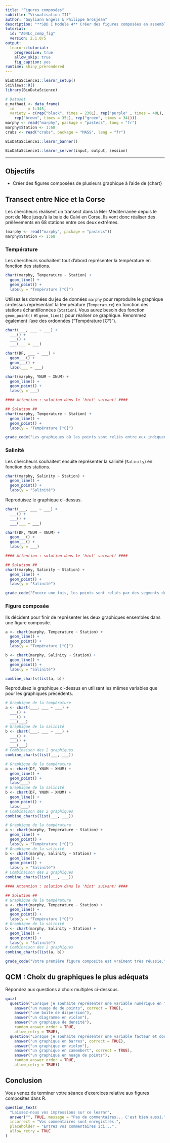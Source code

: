 ```yaml
---
title: "Figures composées"
subtitle: "Visualisation III"
author: "Guyliann Engels & Philippe Grosjean"
description: "**SDD I Module 4** Créer des figures composées en assemblant des graphiques."
tutorial:
  id: "A04Lc_comp_fig"
  version: 2.1.0/5
output:
  learnr::tutorial:
    progressive: true
    allow_skip: true
    fig_caption: yes
runtime: shiny_prerendered
---
```


```r
BioDataScience1::learnr_setup()
SciViews::R()
library(BioDataScience)

# Dataset
e_mathaei <- data_frame(
  id      = 1:345,
  variety = c(rep("black", times = 236L), rep("purple" , times = 40L),
    rep("brown", times = 35L), rep("green", times = 34L)))
marphy <- read("marphy", package = "pastecs", lang = "fr")
marphy$Station <- 1:68
crabs <- read("crabs", package = "MASS", lang = "fr")
```

```r
BioDataScience1::learnr_banner()
```

```r
BioDataScience1::learnr_server(input, output, session)
```

------------------------------------------------------------------------

## Objectifs

-   Créer des figures composées de plusieurs graphique à l'aide de {chart}

## Transect entre Nice et la Corse

Les chercheurs réalisent un transect dans la Mer Méditerranée depuis le port de Nice jusqu'à la baie de Calvi en Corse. Ils vont donc réaliser des prélèvements en 68 stations entre ces deux extrêmes.

```r
(marphy <- read("marphy", package = "pastecs"))
marphy$Station <- 1:68
```

### Température

Les chercheurs souhaitent tout d'abord représenter la température en fonction des stations.

```r
chart(marphy, Temperature ~ Station) +
  geom_line() +
  geom_point() +
  labs(y = "Température [°C]")
```

Utilisez les données du jeu de données `marphy` pour reproduire le graphique ci-dessus représentant la température (`Temperature`) en fonction des stations échantillonnées (`Station`). Vous aurez besoin des fonction `geom_point()` et `geom_line()` pour réaliser ce graphique. Renommez également l'axe des ordonnées ("Température [C°]").

```r
chart(___, ___ ~ ___) +
  ___() +
  ___() +
  ___(___ = ___)
```

```r
chart(DF, ___ ~ ___) +
  geom___() +
  geom___() +
  labs(___ = ___)
```

```r
chart(marphy, YNUM ~ XNUM) +
  geom_line() +
  geom_point() +
  labs(y = ___)

#### Attention : solution dans le 'hint' suivant! ####
```

```r
## Solution ##
chart(marphy, Temperature ~ Station) +
  geom_line() +
  geom_point() +
  labs(y = "Température [°C]")
```

```r
grade_code("Les graphiques où les points sont reliés entre eux indiquent une continuité entre ces points.")
```

### Salinité

Les chercheurs souhaitent ensuite représenter la salinité (`Salinity`) en fonction des stations.

```r
chart(marphy, Salinity ~ Station) +
  geom_line() +
  geom_point() +
  labs(y = "Salinité")
```

Reproduisez le graphique ci-dessus.

```r
chart(___, ___ ~ ___) +
  ___() +
  ___() +
  ___(___ = ___)
```

```r
chart(DF, YNUM ~ XNUM) +
  geom___() +
  geom___() +
  labs(y = ___)

#### Attention : solution dans le 'hint' suivant! ####
```

```r
## Solution ##
chart(marphy, Salinity ~ Station) +
  geom_line() +
  geom_point() +
  labs(y = "Salinité")
```

```r
grade_code("Encore une fois, les points sont reliés par des segments de droites pour indiquer la continuité entre les stations.")
```

### Figure composée

Ils décident pour finir de représenter les deux graphiques ensembles dans une figure composite.

```r
a <- chart(marphy, Temperature ~ Station) +
  geom_line() +
  geom_point() +
  labs(y = "Température [°C]")

b <- chart(marphy, Salinity ~ Station) +
  geom_line() +
  geom_point() +
  labs(y = "Salinité")

combine_charts(list(a, b))
```

Reproduisez le graphique ci-dessus en utilisant les mêmes variables que pour les graphiques précédents.

```r
# Graphique de la température 
a <- chart(___, ___ ~ ___) +
  ___() +
  ___() +
  ___(___)
# Graphique de la salinité
b <- chart(___, ___ ~ ___) +
  ___() +
  ___() +
  ___(___)
# Combinaison des 2 graphiques
combine_charts(list(___, ___))

```

```r
# Graphique de la température 
a <- chart(DF, YNUM ~ XNUM) +
  geom_line() +
  geom_point() +
  labs(___)
# Graphique de la salinité
b <- chart(DF, YNUM ~ XNUM) +
  geom_line() +
  geom_point() +
  labs(___)
# Combinaison des 2 graphiques
combine_charts(list(___, ___))
```

```r
# Graphique de la température 
a <- chart(marphy, Temperature ~ Station) +
  geom_line() +
  geom_point() +
  labs(y = "Température [°C]")
# Graphique de la salinité
b <- chart(marphy, Salinity ~ Station) +
  geom_line() +
  geom_point() +
  labs(y = "Salinité")
# Combinaison des 2 graphiques
combine_charts(list(___, ___))

#### Attention : solution dans le 'hint' suivant! ####
```

```r
## Solution ##
# Graphique de la température 
a <- chart(marphy, Temperature ~ Station) +
  geom_line() +
  geom_point() +
  labs(y = "Température [°C]")
# Graphique de la salinité
b <- chart(marphy, Salinity ~ Station) +
  geom_line() +
  geom_point() +
  labs(y = "Salinité")
# Combinaison des 2 graphiques
combine_charts(list(a, b))
```

```r
grade_code("Votre première figure composite est vraiment très réussie.")
```

## QCM : Choix du graphiques le plus adéquats

Répondez aux questions à choix multiples ci-dessous.

```r
quiz(
  question("Lorsque je souhaite représenter une variable numérique en fonction d'une seconde variable numérique, j'utilise",
    answer("un nuage de de points", correct = TRUE),
    answer("une boite de dispersion"),
    answer("un diagramme en violon"),
    answer("un graphique de densité"),
    random_answer_order = TRUE,
    allow_retry = TRUE),
  question("Lorsque je souhaite représenter une variable facteur et donc d'en faire son dénombrement j'utilise",
    answer("un graphique en barres", correct = TRUE),
    answer("un graphique en violon"),
    answer("un graphique en camembert", correct = TRUE),
    answer("un graphique en nuage de points"),
    random_answer_order = TRUE,
    allow_retry = TRUE))
```

## Conclusion

Vous venez de terminer votre séance d'exercices relative aux figures composites dans R.

```r
question_text(
  "Laissez-nous vos impressions sur ce learnr",
  answer("", TRUE, message = "Pas de commentaires... C'est bien aussi."),
  incorrect = "Vos commentaires sont enregistrés.",
  placeholder = "Entrez vos commentaires ici...",
  allow_retry = TRUE
)
```
